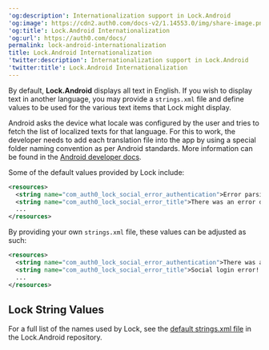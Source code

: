 ---
'og:description': Internationalization support in Lock.Android
'og:image': https://cdn2.auth0.com/docs-v2/1.14553.0/img/share-image.png
'og:title': Lock.Android Internationalization
'og:url': https://auth0.com/docs/
permalink: lock-android-internationalization
title: Lock.Android Internationalization
'twitter:description': Internationalization support in Lock.Android
'twitter:title': Lock.Android Internationalization
---
By default, **Lock.Android** displays all text in English. If you wish to display text in another language, you may provide a `strings.xml` file and define values to be used for the various text items that Lock might display.

Android asks the device what locale was configured by the user and tries to fetch the list of localized texts for that language. For this to work, the developer needs to add each translation file into the app by using a special folder naming convention as per Android standards. More information can be found in the [Android developer docs](https://developer.android.com/training/basics/supporting-devices/languages).

Some of the default values provided by Lock include:

```xml lines
<resources>
  <string name="com_auth0_lock_social_error_authentication">Error parsing Authentication data</string>
  <string name="com_auth0_lock_social_error_title">There was an error during authentication</string>
  ...
</resources>
```






By providing your own `strings.xml` file, these values can be adjusted as such:

```xml lines
<resources>
  <string name="com_auth0_lock_social_error_authentication">There was an authentication error!</string>
  <string name="com_auth0_lock_social_error_title">Social login error!!</string>
  ...
</resources>
```






## Lock String Values

For a full list of the names used by Lock, see the [default strings.xml file](https://github.com/auth0/Lock.Android/blob/master/lib/src/main/res/values/strings.xml) in the Lock.Android repository.